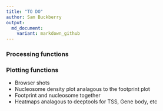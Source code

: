 ```yaml
---
title: "TO DO"
author: Sam Buckberry
output:
  md_document:
    variant: markdown_github
---
```


### Processing functions


### Plotting functions
* Browser shots
* Nucleosome density plot analagous to the footprint plot
* Footprint and nucleosome together
* Heatmaps analagous to deeptools for TSS, Gene body, etc

